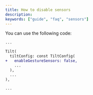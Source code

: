 ```yaml
---
title: How to disable sensors
description:
keywords: ["guide", "faq", "sensors"]
---
```


You can use the following code:

```diff {5} showLineNumbers
...

Tilt(
  tiltConfig: const TiltConfig(
+   enableGestureSensors: false,
    ...
  ),
  ...
),

...
```
